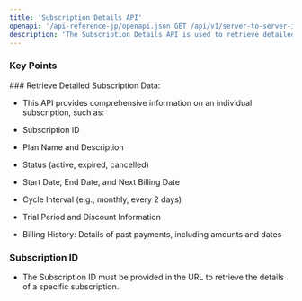 ```yaml
---
title: 'Subscription Details API'
openapi: '/api-reference-jp/openapi.json GET /api/v1/server-to-server-interface/subscription/{subscription_id}'
description: 'The Subscription Details API is used to retrieve detailed information about a specific subscription, including its current status, billing history, and upcoming payments.'
---
```


### Key Points

<Info>
  ### Retrieve Detailed Subscription Data:

  * This API provides comprehensive information on an individual subscription, such as:

  * Subscription ID

  * Plan Name and Description

  * Status (active, expired, cancelled)

  * Start Date, End Date, and Next Billing Date

  * Cycle Interval (e.g., monthly, every 2 days)

  * Trial Period and Discount Information

  * Billing History: Details of past payments, including amounts and dates

  ### Subscription ID

  * The Subscription ID must be provided in the URL to retrieve the details of a specific subscription.
</Info>